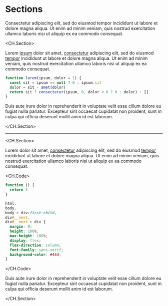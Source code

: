 # Sections

Consectetur adipiscing elit, sed do eiusmod tempor incididunt ut labore et dolore magna aliqua. Ut enim ad minim veniam, quis nostrud exercitation ullamco laboris nisi ut aliquip ex ea commodo consequat.

<CH.Section>

Lorem [ipsum](focus://1[16:20]) dolor sit amet, [consectetur](focus://5[7:17]) adipiscing elit, sed do eiusmod [tempor](https://google.com) incididunt ut labore et dolore magna aliqua. Ut enim ad minim veniam, quis nostrud exercitation ullamco laboris nisi ut aliquip ex ea commodo consequat.

```js
function lorem(ipsum, dolor = 1) {
  const sit = ipsum == null ? 0 : ipsum.sit
  dolor = sit - amet(dolor)
  return sit ? consectetur(ipsum, 0, dolor < 0 ? 0 : dolor) : []
}
```

Duis aute irure dolor in reprehenderit in voluptate velit esse cillum dolore eu fugiat nulla pariatur. Excepteur sint occaecat cupidatat non proident, sunt in culpa qui officia deserunt mollit anim id est laborum.

</CH.Section>

---

<CH.Section>

Lorem dolor sit amet, [consectetur](focus://styles.css#3[8:22]) adipiscing elit, sed do eiusmod [tempor](focus://index.js#1:3) incididunt ut labore et dolore magna aliqua. Ut enim ad minim veniam, quis nostrud exercitation ullamco laboris nisi ut aliquip ex ea commodo consequat.

<CH.Code>

```js index.js
function () {
  return 3
}
```

```css styles.css
html,
body,
body > div:first-child,
div#__next,
div#__next > div {
  margin: 0;
  height: 100%;
  max-height: 100%;
  display: flex;
  flex-direction: column;
  font-family: sans-serif;
  background-color: #444;
}
```

</CH.Code>

Duis aute irure dolor in reprehenderit in voluptate velit esse cillum dolore eu fugiat nulla pariatur. Excepteur sint occaecat cupidatat non proident, sunt in culpa qui officia deserunt mollit anim id est laborum.

</CH.Section>

